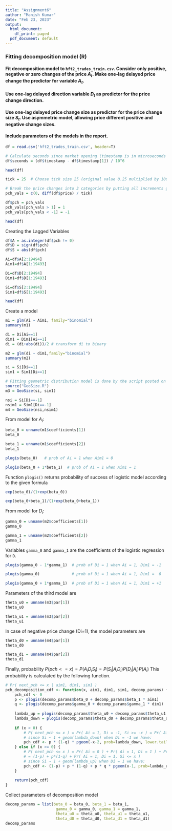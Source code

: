 ---
title: "Assignment6"
author: "Manish Kumar"
date: "Feb 23, 2023"
output:
  html_document:
    df_print: paged
  pdf_document: default
---

### Fitting decomposition model (R)
#### Fit decomposition model to `hft2_trades_train.csv`. Consider only positive, negative or zero changes of the price $A_t$. Make one-lag delayed price change the predictor for variable $A_t$.
#### Use one-lag delayed direction variable $D_t$ as predictor for the price change direction.
#### Use one-lag delayed price change size as predictor for the price change size $S_t$. Use asymmetric model, allowing price different positive and negative change sizes.
#### Include parameters of the models in the report.

```{r}
df = read.csv('hft2_trades_train.csv', header=T)

# Calculate seconds since market opening (timestamp is in microseconds (10^-6 seconds) )
df$seconds = (df$timestamp - df$timestamp[1]) / 10^6

head(df)
```

```{r}
tick = 25  # Choose tick size 25 (original value 0.25 multiplied by 100)

# Break the price changes into 3 categories by putting all increments greater than +1 equal to 1 and all increments less than -1 equal to -1.
pch_vals = c(0, diff(df$price) / tick)

df$pch = pch_vals
pch_vals[pch_vals > 1] = 1
pch_vals[pch_vals < -1] = -1

head(df)
```

Creating the Lagged Variables
```{r}
df$A = as.integer(df$pch != 0)
df$D = sign(df$pch)
df$S = abs(df$pch)

Ai=df$A[2:19494]
Aim1=df$A[1:19493]

Di=df$D[2:19494]
Dim1=df$D[1:19493]

Si=df$S[2:19494]
Sim1=df$S[1:19493]

head(df)
```

Create a model
```{r}
m1 = glm(Ai ~ Aim1, family="binomial")
summary(m1)
```

```{r}
di = Di[Ai==1]
dim1 = Dim1[Ai==1]
di = (di+abs(di))/2 # transform di to binary

m2 = glm(di ~ dim1,family="binomial")
summary(m2)
```

```{r}
si = Si[Di==1]
sim1 = Sim1[Di==1]

# Fitting geometric distribution model is done by the script posted on the book web site.
source("GeoSize.R")
m3 = GeoSize(si, sim1)
```

```{r}
nsi = Si[Di==-1]
nsim1 = Sim1[Di==-1]
m4 = GeoSize(nsi,nsim1)
```

From model for $A_i$:
```{r}
beta_0 = unname(m1$coefficients[1])
beta_0
```

```{r}
beta_1 = unname(m1$coefficients[2])
beta_1
```

```{r}
plogis(beta_0)   # prob of Ai = 1 when Aim1 = 0
```

```{r}
plogis(beta_0 + 1*beta_1)  # prob of Ai = 1 when Aim1 = 1
```

Function `plogis()` returns probability of success of logistic model according to the given formula
```{r}
exp(beta_0)/(1+exp(beta_0))
```

```{r}
exp(beta_0+beta_1)/(1+exp(beta_0+beta_1))
```

From model for $D_i$:
```{r}
gamma_0 = unname(m2$coefficients[1])
gamma_0
```

```{r}
gamma_1 = unname(m2$coefficients[2])
gamma_1
```

Variables `gamma_0` and `gamma_1` are the coefficients of the logistic regression for `D`.
```{r}
plogis(gamma_0 - 1*gamma_1)  # prob of Di = 1 when Ai = 1, Dim1 = -1
```

```{r}
plogis(gamma_0)              # prob of Di = 1 when Ai = 1, Dim1 =  0
```

```{r}
plogis(gamma_0 + 1*gamma_1)  # prob of Di = 1 when Ai = 1, Dim1 = +1

```

Parameters of the third model are
```{r}
theta_u0 = unname(m3$par[1])
theta_u0
```

```{r}
theta_u1 = unname(m3$par[2])
theta_u1
```

In case of negative price change (Di=1), the model parameters are

```{r}
theta_d0 = unname(m4$par[1])
theta_d0
```

```{r}
theta_d1 = unname(m4$par[2])
theta_d1
```

Finally, probability $P(pch <=x )=P(A_iD_iS_i)=P(S_i|A_iD_i)P(D_i|A_i)P(A_i)$
This probability is calculated by the following function.
```{r}
# Pr( next_pch <= x | aim1, dim1, sim1 )
pch_decomposition_cdf <- function(x, aim1, dim1, sim1, decomp_params) {  
    pch_cdf <- 0
    p <- plogis(decomp_params$beta_0 + decomp_params$beta_1 * aim1)    # Pr( Ai =  1 | aim1 )
    q <- plogis(decomp_params$gamma_0 + decomp_params$gamma_1 * dim1)  # Pr( Di = +1 | dim1 )
    
    lambda_up = plogis(decomp_params$theta_u0 + decomp_params$theta_u1 * sim1)
    lambda_down = plogis(decomp_params$theta_d0 + decomp_params$theta_d1 * sim1)
    
    if (x < 0) {
        # P( next_pch <= x ) = Pr( Ai = 1, Di = -1, Si >= -x ) = Pr( Ai = 1, Di = -1, Si > -x-1 ) 
        # since Si ~ 1 + geom(lambda_down) when Di = -1 we have:
        pch_cdf <- p * (1-q) * pgeom(-x-2, prob=lambda_down, lower.tail = FALSE) 
    } else if (x >= 0) {
        # P( next_pch <= x ) = Pr( Ai = 0 ) + Pr( Ai = 1, Di = 1 ) + Pr( Ai = 1, Di = -1, Si <= x ) = 
        # = (1-p) + p*(1-q) + Pr( Ai = 1, Di = 1, Si <= x ) 
        # since Si ~ 1 + geom(lambda_up) when Di = 1 we have:
        pch_cdf <- (1-p) + p * (1-q) + p * q * pgeom(x-1, prob=lambda_up)
    }
    
    return(pch_cdf)
}
```

Collect parameters of decomposition model
```{r}
decomp_params = list(beta_0 = beta_0, beta_1 = beta_1,
                      gamma_0 = gamma_0, gamma_1 = gamma_1,
                      theta_u0 = theta_u0, theta_u1 = theta_u1,
                      theta_d0 = theta_d0, theta_d1 = theta_d1)
decomp_params
```